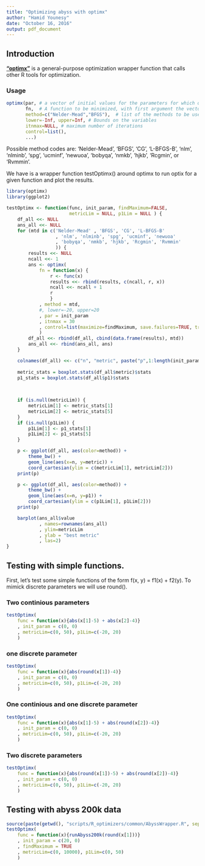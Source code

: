 ```yaml
---
title: "Optimizing abyss with optimx"
author: "Hamid Younesy"
date: "October 16, 2016"
output: pdf_document
---
```


## Introduction

**["optimx"](https://cran.r-project.org/web/packages/optimx/index.html)** is a 
general-purpose optimization wrapper function that calls other R tools for
optimization.

### Usage
```r
optimx(par, # a vector of initial values for the parameters for which optimal values are to be found. 
       fn,  # A function to be minimized, with first argument the vector of parameters
       method=c("Nelder-Mead","BFGS"),  # list of the methods to be used (can be more than one)
       lower=-Inf, upper=Inf, # Bounds on the variables
       itnmax=NULL, # maximum number of iterations
       control=list(),
       ...)
```

Possible method codes are: 'Nelder-Mead', 'BFGS', 'CG', 'L-BFGS-B',
'nlm', 'nlminb', 'spg', 'ucminf', 'newuoa', 'bobyqa', 'nmkb', 'hjkb', 'Rcgmin', or 'Rvmmin'.

We have is a wrapper function testOptimx() around optimx to run optix for a given function and
plot the results.

```r
library(optimx)
library(ggplot2)

testOptimx <- function(func, init_param, findMaximum=FALSE, 
                       metricLim = NULL, p1Lim = NULL ) {
    df_all <<- NULL
    ans_all <<- NULL
    for (mtd in c('Nelder-Mead' , 'BFGS', 'CG', 'L-BFGS-B'
                  , 'nlm', 'nlminb', 'spg', 'ucminf', 'newuoa' 
                  , 'bobyqa', 'nmkb', 'hjkb', 'Rcgmin', 'Rvmmin'
                  )) {
        results <<- NULL
        ncall <<- 1
        ans <- optimx(
            fn = function(x) {
                r <- func(x)
                results <<- rbind(results, c(ncall, r, x))
                ncall <<- ncall + 1
                r
                }
            , method = mtd,
            #, lower=-20, upper=20
            , par = init_param
            , itnmax = 30
            , control=list(maximize=findMaximum, save.failures=TRUE, trace=0)
            )
        df_all <<- rbind(df_all, cbind(data.frame(results), mtd))
        ans_all <<- rbind(ans_all, ans)
    }

    colnames(df_all) <<- c("n", "metric", paste("p",1:length(init_param), sep=""), "method")
    
    metric_stats = boxplot.stats(df_all$metric)$stats
    p1_stats = boxplot.stats(df_all$p1)$stats

    
    
    if (is.null(metricLim)) {
        metricLim[1] <- metric_stats[1]
        metricLim[2] <- metric_stats[5]
    }
    if (is.null(p1Lim)) {
        p1Lim[1] <- p1_stats[1]
        p1Lim[2] <- p1_stats[5]
    }

    p <- ggplot(df_all, aes(color=method)) +
        theme_bw() +
        geom_line(aes(x=n, y=metric)) +
        coord_cartesian(ylim = c(metricLim[1], metricLim[2]))
    print(p)

    p <- ggplot(df_all, aes(color=method)) +
        theme_bw() +
        geom_line(aes(x=n, y=p1)) +
        coord_cartesian(ylim = c(p1Lim[1], p1Lim[2]))
    print(p)

    barplot(ans_all$value
            , names=rownames(ans_all)
            , ylim=metricLim
            , ylab = "best metric"
            , las=2)
}
```

## Testing with simple functions.

First, let's test some simple functions of the form f(x, y) = f1(x) + f2(y).
To mimick discrete parameters we will use round().

### Two continious parameters
```r
testOptimx(
    func = function(x){abs(x[1]-5) + abs(x[2]-4)}
    , init_param = c(0, 0)
    , metricLim=c(0, 50), p1Lim=c(-20, 20)
    )
```

### one discrete parameter
```r
testOptimx(
    func = function(x){abs(round(x[1])-4)}
    , init_param = c(0, 0)
    , metricLim=c(0, 50), p1Lim=c(-20, 20)
    )
```

### One continious and one discrete parameter
```r
testOptimx(
    func = function(x){abs(x[1]-5) + abs(round(x[2])-4)}
    , init_param = c(0, 0)
    , metricLim=c(0, 50), p1Lim=c(-20, 20)
    )
```

### Two discrete parameters
```r
testOptimx(
    func = function(x){abs(round(x[1])-5) + abs(round(x[2])-4)}
    , init_param = c(0, 0)
    , metricLim=c(0, 50), p1Lim=c(-20, 20)
    )
```

## Testing with abyss 200k data
```r
source(paste(getwd(), "scripts/R_optimizers/common/AbyssWrapper.R", sep="/"))
testOptimx(
    func = function(x){runAbyss200k(round(x[1]))}
    , init_param = c(20, 0)
    , findMaximum = TRUE 
    , metricLim=c(0, 10000), p1Lim=c(0, 50)
    )
```



